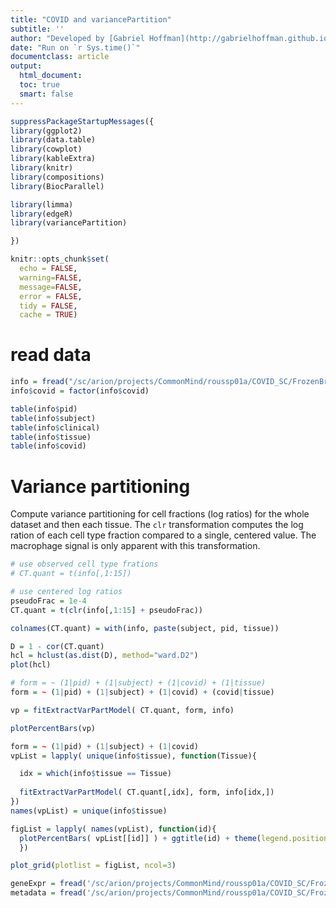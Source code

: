```yaml
---
title: "COVID and variancePartition"
subtitle: ''
author: "Developed by [Gabriel Hoffman](http://gabrielhoffman.github.io/)"
date: "Run on `r Sys.time()`"
documentclass: article
output: 
  html_document:
  toc: true
  smart: false
---
```



<!---

cd /hpc/users/hoffmg01/work/misc_vp
# rm -rf molec_profiling_cache/
ml git pandoc 
git pull
R

system("git pull")

rmarkdown::render("covid_vp.Rmd")



--->

```r
suppressPackageStartupMessages({
library(ggplot2)
library(data.table)
library(cowplot)
library(kableExtra)
library(knitr)
library(compositions)
library(BiocParallel)

library(limma)
library(edgeR)
library(variancePartition)

})

knitr::opts_chunk$set(
  echo = FALSE,
  warning=FALSE,
  message=FALSE,
  error = FALSE,
  tidy = FALSE,
  cache = TRUE)
```

# read data
```r

info = fread("/sc/arion/projects/CommonMind/roussp01a/COVID_SC/FrozenBrain/results/freq_celltype.csv")
info$covid = factor(info$covid)

table(info$pid)
table(info$subject)
table(info$clinical)
table(info$tissue)
table(info$covid)
```

# Variance partitioning
Compute variance partitioning for cell fractions (log ratios) for the whole dataset and then each tissue.  The `clr` transformation computes the log ration of each cell type fraction compared to a single, centered value.  The macrophage signal is only apparent with this transformation.

```r
# use observed cell type frations
# CT.quant = t(info[,1:15])

# use centered log ratios
pseudoFrac = 1e-4
CT.quant = t(clr(info[,1:15] + pseudoFrac))

colnames(CT.quant) = with(info, paste(subject, pid, tissue))

D = 1 - cor(CT.quant)
hcl = hclust(as.dist(D), method="ward.D2")
plot(hcl)
```



```r
# form = ~ (1|pid) + (1|subject) + (1|covid) + (1|tissue)
form = ~ (1|pid) + (1|subject) + (1|covid) + (covid|tissue)

vp = fitExtractVarPartModel( CT.quant, form, info)   

plotPercentBars(vp)
``` 

```r
form = ~ (1|pid) + (1|subject) + (1|covid)
vpList = lapply( unique(info$tissue), function(Tissue){

  idx = which(info$tissue == Tissue)
 
  fitExtractVarPartModel( CT.quant[,idx], form, info[idx,]) 
})
names(vpList) = unique(info$tissue)

figList = lapply( names(vpList), function(id){
  plotPercentBars( vpList[[id]] ) + ggtitle(id) + theme(legend.position="bottom")
  })   

plot_grid(plotlist = figList, ncol=3)
```






```r
geneExpr = fread('/sc/arion/projects/CommonMind/roussp01a/COVID_SC/FrozenBrain/results/gene_expression_v10k.csv')
metadata = fread('/sc/arion/projects/CommonMind/roussp01a/COVID_SC/FrozenBrain/results/metadata.csv')
```









